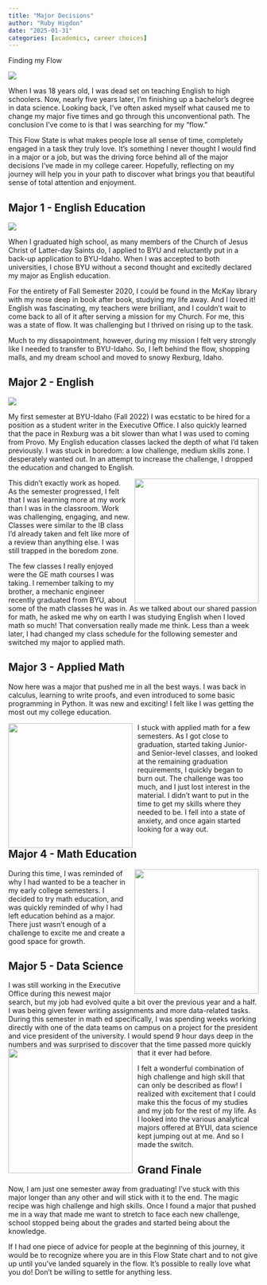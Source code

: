 ```yaml
---
title: "Major Decisions"
author: "Ruby Higdon"
date: "2025-01-31"
categories: [academics, career choices]
---
```


Finding my Flow

![](flow.jpeg)

When I was 18 years old, I was dead set on teaching English to high schoolers. Now, nearly five years later, I'm finishing up a bachelor's degree in data science. Looking back, I've often asked myself what caused me to change my major five times and go through this unconventional path. The conclusion I've come to is that I was searching for my "flow."

This Flow State is what makes people lose all sense of time, completely engaged in a task they truly love. It's something I never thought I would find in a major or a job, but was the driving force behind all of the major decisions I've made in my college career. Hopefully, reflecting on my journey will help you in your path to discover what brings you that beautiful sense of total attention and enjoyment.

## Major 1 - English Education

![](byu.jpeg)

When I graduated high school, as many members of the Church of Jesus Christ of Latter-day Saints do, I applied to BYU and reluctantly put in a back-up application to BYU-Idaho. When I was accepted to both universities, I chose BYU without a second thought and excitedly declared my major as English education.

For the entirety of Fall Semester 2020, I could be found in the McKay library with my nose deep in book after book, studying my life away. And I loved it! English was fascinating, my teachers were brilliant, and I couldn't wait to come back to all of it after serving a mission for my Church. For me, this was a state of flow. It was challenging but I thrived on rising up to the task.

Much to my dissapointment, however, during my mission I felt very strongly like I needed to transfer to BYU-Idaho. So, I left behind the flow, shopping malls, and my dream school and moved to snowy Rexburg, Idaho.

## Major 2 - English

![](byui.jpeg)

My first semester at BYU-Idaho (Fall 2022) I was ecstatic to be hired for a position as a student writer in the Executive Office. I also quickly learned that the pace in Rexburg was a bit slower than what I was used to coming from Provo. My English education classes lacked the depth of what I'd taken previously. I was stuck in boredom: a low challenge, medium skills zone. I desperately wanted out. In an attempt to increase the challenge, I dropped the education and changed to English.

<img src="bored.jpg" style="float: right; margin-left: 10px; width: 250px;">

This didn't exactly work as hoped. As the semester progressed, I felt that I was learning more at my work than I was in the classroom. Work was challenging, engaging, and new. Classes were similar to the IB class I'd already taken and felt like more of a review than anything else. I was still trapped in the boredom zone.

The few classes I really enjoyed were the GE math courses I was taking. I remember talking to my brother, a mechanic engineer recently graduated from BYU, about some of the math classes he was in. As we talked about our shared passion for math, he asked me why on earth I was studying English when I loved math so much! That conversation really made me think. Less than a week later, I had changed my class schedule for the following semester and switched my major to applied math.

## Major 3 - Applied Math

Now here was a major that pushed me in all the best ways. I was back in calculus, learning to write proofs, and even introduced to some basic programming in Python. It was new and exciting!  I felt like I was getting the most out my college education.

<img src="anxiety.jpg" style="float: left; margin-right: 10px; width: 250px;">

I stuck with applied math for a few semesters. As I got close to graduation, started taking Junior- and Senior-level classes, and looked at the remaining graduation requirements, I quickly began to burn out. The challenge was too much, and I just lost interest in the material. I didn't want to put in the time to get my skills where they needed to be. I fell into a state of anxiety, and once again started looking for a way out.

## Major 4 - Math Education
<img src="confident.jpg" style="float: right; margin-left: 10px; width: 250px;">

During this time, I was reminded of why I had wanted to be a teacher in my early college semesters. I decided to try math education, and was quickly reminded of why I had left education behind as a major. There just wasn't enough of a challenge to excite me and create a good space for growth.

## Major 5 - Data Science

I was still working in the Executive Office during this newest major search, but my job had evolved quite a bit over the previous year and a half. I was being given fewer writing assignments and more data-related tasks. During this semester in math ed specifically, I was spending weeks working directly with one of the data teams on campus on a project for the president and vice president of the university. I would spend 9 hour days deep in the numbers and was surprised to discover that the time passed more quickly that it ever had before.
<img src="flow2.jpg" style="float: left; margin-right: 10px; width: 250px;">

I felt a wonderful combination of high challenge and high skill that can only be described as flow! I realized with excitement that I could make this the focus of my studies and my job for the rest of my life. As I looked into the various analytical majors offered at BYUI, data science kept jumping out at me. And so I made the switch.

## Grand Finale

Now, I am just one semester away from graduating! I've stuck with this major longer than any other and will stick with it to the end. The magic recipe was high challenge and high skills. Once I found a major that pushed me in a way that made me want to stretch to face each new challenge, school stopped being about the grades and started being about the knowledge.

If I had one piece of advice for people at the beginning of this journey, it would be to recognize where you are in this Flow State chart and to not give up until you've landed squarely in the flow. It's possible to really love what you do! Don't be willing to settle for anything less.